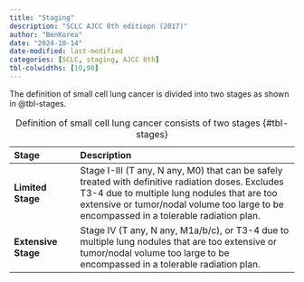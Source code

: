 ```yaml
---
title: "Staging"
description: "SCLC AJCC 8th editiopn (2017)"
author: "BenKorea"
date: "2024-10-14"
date-modified: last-modified
categories: [SCLC, staging, AJCC 8th]
tbl-colwidths: [10,90]
---
```


The definition of small cell lung cancer is divided into two stages as shown in @tbl-stages.

<div>

| **Stage** | **Description** |
|:----------------|:------------------------------------------------------|
| **Limited Stage** | Stage I-III (T any, N any, M0) that can be safely treated with definitive radiation doses. Excludes T3-4 due to multiple lung nodules that are too extensive or tumor/nodal volume too large to be encompassed in a tolerable radiation plan. |
| **Extensive Stage** | Stage IV (T any, N any, M1a/b/c), or T3-4 due to multiple lung nodules that are too extensive or tumor/nodal volume too large to be encompassed in a tolerable radiation plan. |

: Definition of small cell lung cancer consists of two stages {#tbl-stages}

</div>
